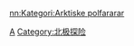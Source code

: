 {{Commonscat|Explorers of the Arctic}}

[[Category:极地探险家|A]]
[[Category:北极探险|Category:北极探险]]

[[nn:Kategori:Arktiske_polfararar|nn:Kategori:Arktiske polfararar]]